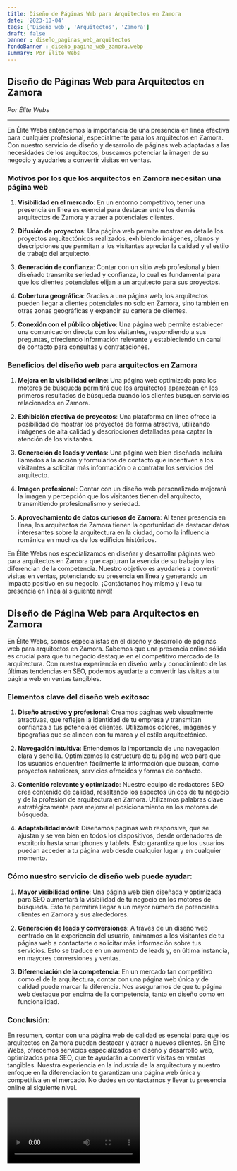 ```yaml
---
title: Diseño de Páginas Web para Arquitectos en Zamora
date: '2023-10-04'
tags: ['Diseño web', 'Arquitectos', 'Zamora']
draft: false
banner : diseño_paginas_web_arquitectos
fondoBanner : diseño_pagina_web_zamora.webp
summary: Por Élite Webs
---
```


## Diseño de Páginas Web para Arquitectos en Zamora

*Por Élite Webs*

---

En Élite Webs entendemos la importancia de una presencia en línea efectiva para cualquier profesional, especialmente para los arquitectos en Zamora. Con nuestro servicio de diseño y desarrollo de páginas web adaptadas a las necesidades de los arquitectos, buscamos potenciar la imagen de su negocio y ayudarles a convertir visitas en ventas.

### Motivos por los que los arquitectos en Zamora necesitan una página web

1. **Visibilidad en el mercado**: En un entorno competitivo, tener una presencia en línea es esencial para destacar entre los demás arquitectos de Zamora y atraer a potenciales clientes.

2. **Difusión de proyectos**: Una página web permite mostrar en detalle los proyectos arquitectónicos realizados, exhibiendo imágenes, planos y descripciones que permitan a los visitantes apreciar la calidad y el estilo de trabajo del arquitecto.

3. **Generación de confianza**: Contar con un sitio web profesional y bien diseñado transmite seriedad y confianza, lo cual es fundamental para que los clientes potenciales elijan a un arquitecto para sus proyectos.

4. **Cobertura geográfica**: Gracias a una página web, los arquitectos pueden llegar a clientes potenciales no solo en Zamora, sino también en otras zonas geográficas y expandir su cartera de clientes.

5. **Conexión con el público objetivo**: Una página web permite establecer una comunicación directa con los visitantes, respondiendo a sus preguntas, ofreciendo información relevante y estableciendo un canal de contacto para consultas y contrataciones.

### Beneficios del diseño web para arquitectos en Zamora

1. **Mejora en la visibilidad online**: Una página web optimizada para los motores de búsqueda permitirá que los arquitectos aparezcan en los primeros resultados de búsqueda cuando los clientes busquen servicios relacionados en Zamora.

2. **Exhibición efectiva de proyectos**: Una plataforma en línea ofrece la posibilidad de mostrar los proyectos de forma atractiva, utilizando imágenes de alta calidad y descripciones detalladas para captar la atención de los visitantes.

3. **Generación de leads y ventas**: Una página web bien diseñada incluirá llamados a la acción y formularios de contacto que incentiven a los visitantes a solicitar más información o a contratar los servicios del arquitecto.

4. **Imagen profesional**: Contar con un diseño web personalizado mejorará la imagen y percepción que los visitantes tienen del arquitecto, transmitiendo profesionalismo y seriedad.

5. **Aprovechamiento de datos curiosos de Zamora**: Al tener presencia en línea, los arquitectos de Zamora tienen la oportunidad de destacar datos interesantes sobre la arquitectura en la ciudad, como la influencia románica en muchos de los edificios históricos.

En Élite Webs nos especializamos en diseñar y desarrollar páginas web para arquitectos en Zamora que capturan la esencia de su trabajo y los diferencian de la competencia. Nuestro objetivo es ayudarles a convertir visitas en ventas, potenciando su presencia en línea y generando un impacto positivo en su negocio. ¡Contáctanos hoy mismo y lleva tu presencia en línea al siguiente nivel!

<GifSeo />

<Cta />

## Diseño de Página Web para Arquitectos en Zamora

En Élite Webs, somos especialistas en el diseño y desarrollo de páginas web para arquitectos en Zamora. Sabemos que una presencia online sólida es crucial para que tu negocio destaque en el competitivo mercado de la arquitectura. Con nuestra experiencia en diseño web y conocimiento de las últimas tendencias en SEO, podemos ayudarte a convertir las visitas a tu página web en ventas tangibles.

### Elementos clave del diseño web exitoso:

1. **Diseño atractivo y profesional**: Creamos páginas web visualmente atractivas, que reflejen la identidad de tu empresa y transmitan confianza a tus potenciales clientes. Utilizamos colores, imágenes y tipografías que se alineen con tu marca y el estilo arquitectónico.

2. **Navegación intuitiva**: Entendemos la importancia de una navegación clara y sencilla. Optimizamos la estructura de tu página web para que los usuarios encuentren fácilmente la información que buscan, como proyectos anteriores, servicios ofrecidos y formas de contacto.

3. **Contenido relevante y optimizado**: Nuestro equipo de redactores SEO crea contenido de calidad, resaltando los aspectos únicos de tu negocio y de la profesión de arquitectura en Zamora. Utilizamos palabras clave estratégicamente para mejorar el posicionamiento en los motores de búsqueda.

4. **Adaptabilidad móvil**: Diseñamos páginas web responsive, que se ajustan y se ven bien en todos los dispositivos, desde ordenadores de escritorio hasta smartphones y tablets. Esto garantiza que los usuarios puedan acceder a tu página web desde cualquier lugar y en cualquier momento.

### Cómo nuestro servicio de diseño web puede ayudar:

1. **Mayor visibilidad online**: Una página web bien diseñada y optimizada para SEO aumentará la visibilidad de tu negocio en los motores de búsqueda. Esto te permitirá llegar a un mayor número de potenciales clientes en Zamora y sus alrededores.

2. **Generación de leads y conversiones**: A través de un diseño web centrado en la experiencia del usuario, animamos a los visitantes de tu página web a contactarte o solicitar más información sobre tus servicios. Esto se traduce en un aumento de leads y, en última instancia, en mayores conversiones y ventas.

3. **Diferenciación de la competencia**: En un mercado tan competitivo como el de la arquitectura, contar con una página web única y de calidad puede marcar la diferencia. Nos aseguramos de que tu página web destaque por encima de la competencia, tanto en diseño como en funcionalidad.

### Conclusión:

En resumen, contar con una página web de calidad es esencial para que los arquitectos en Zamora puedan destacar y atraer a nuevos clientes. En Élite Webs, ofrecemos servicios especializados en diseño y desarrollo web, optimizados para SEO, que te ayudarán a convertir visitas en ventas tangibles. Nuestra experiencia en la industria de la arquitectura y nuestro enfoque en la diferenciación te garantizan una página web única y competitiva en el mercado. No dudes en contactarnos y llevar tu presencia online al siguiente nivel.

<Video />

<CtaBot job='Arquitectos' city='Zamora'/>

<Gmaps query='Zamora+españa+maps' />